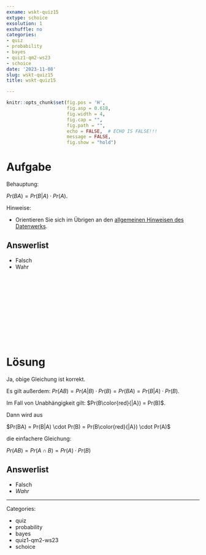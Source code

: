 ```yaml
---
exname: wskt-quiz15
extype: schoice
exsolution: 1
exshuffle: no
categories:
- quiz
- probability
- bayes
- quiz1-qm2-ws23
- schoice
date: '2023-11-08'
slug: wskt-quiz15
title: wskt-quiz15

---
```





```r
knitr::opts_chunk$set(fig.pos = 'H',
                      fig.asp = 0.618,
                      fig.width = 4,
                      fig.cap = "", 
                      fig.path = "",
                      echo = FALSE,  # ECHO IS FALSE!!!
                      message = FALSE,
                      fig.show = "hold")
```






# Aufgabe


Behauptung: 

$Pr(BA) = Pr(B|A) \cdot Pr(A)$.


Hinweise:

- Orientieren Sie sich im Übrigen an den [allgemeinen Hinweisen des Datenwerks](https://datenwerk.netlify.app/hinweise).


Answerlist
----------

* Falsch
* Wahr


</br>
</br>
</br>
</br>
</br>
</br>
</br>
</br>
</br>
</br>

# Lösung

Ja, obige Gleichung ist korrekt.

Es gilt außerdem: $Pr(AB) = Pr(A|B) \cdot Pr(B) = Pr(BA) = Pr(B|A) \cdot Pr(B)$.

Im Fall von Unabhängigkeit gilt: $Pr(B\color{red}{|A}) = Pr(B)$.

Dann wird aus

$Pr(BA) = Pr(B|A) \cdot Pr(B) =  Pr(B\color{red}{|A}) \cdot Pr(A)$

die einfachere Gleichung:

$Pr(AB) = Pr(A \cap B) =  Pr(A) \cdot Pr(B)$


Answerlist
----------


* Falsch
* *Wahr*








---

Categories: 

- quiz
- probability
- bayes
- quiz1-qm2-ws23
- schoice

